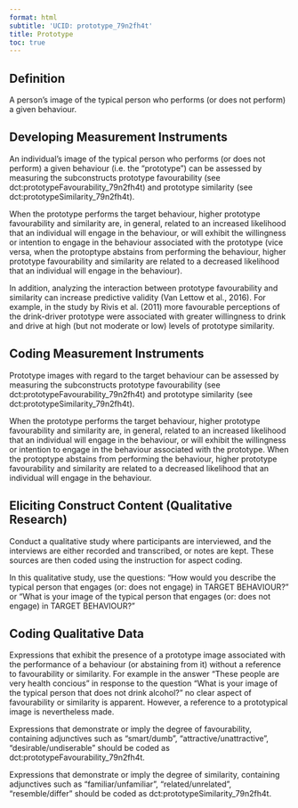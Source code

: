 ```yaml
---
format: html
subtitle: 'UCID: prototype_79n2fh4t'
title: Prototype
toc: true
---
```


## Definition

A person's image of the typical person who performs (or does not perform) a given behaviour. 

## Developing Measurement Instruments

An individual's image of the typical person who performs (or does not perform) a given behaviour (i.e. the "prototype") can be assessed by measuring the subconstructs prototype favourability (see dct:prototypeFavourability_79n2fh4t) and prototype similarity (see dct:prototypeSimilarity_79n2fh4t).

When the prototype performs the target behaviour, higher prototype favourability and similarity are, in general, related to an increased likelihood that an individual will engage in the behaviour, or will exhibit the willingness or intention to engage in the behaviour associated with the prototype (vice versa, when the protoptype abstains from performing the behaviour, higher prototype favourability and similarity are related to a decreased likelihood that an individual will engage in the behaviour).

In addition, analyzing the interaction between prototype favourability and similarity can increase predictive validity (Van Lettow et al., 2016). For example, in the study by Rivis et al. (2011) more favourable perceptions of the drink-driver prototype were associated with greater willingness to drink and drive at high (but not moderate or low) levels of prototype similarity.


## Coding Measurement Instruments

Prototype images with regard to the target behaviour can be assessed by measuring the subconstructs prototype favourability (see dct:prototypeFavourability_79n2fh4t) and prototype similarity (see dct:prototypeSimilarity_79n2fh4t).

When the prototype performs the target behaviour, higher prototype favourability and similarity are, in general, related to an increased likelihood that an individual will engage in the behaviour, or will exhibit the willingness or intention to engage in the behaviour associated with the prototype. 
When the protoptype abstains from performing the behaviour, higher prototype favourability and similarity are related to a decreased likelihood that an individual will engage in the behaviour.

## Eliciting Construct Content (Qualitative Research)

Conduct a qualitative study where participants are interviewed, and the interviews are either recorded and transcribed, or notes are kept. These sources are then coded using the instruction for aspect coding.

In this qualitative study, use the questions: "How would you describe the typical person that engages (or: does not engage) in TARGET BEHAVIOUR?" or "What is your image of the typical person that engages (or: does not engage) in TARGET BEHAVIOUR?"


## Coding Qualitative Data

Expressions that exhibit the presence of a prototype image associated with the performance of a behaviour (or abstaining from it) without a reference to favourability or similarity. For example in the answer "These people are very health concious" in response to the question "What is your image of the typical person that does not drink alcohol?" no clear aspect of favourability or similarity is apparent. However, a reference to a prototypical image is nevertheless made.

Expressions that demonstrate or imply the degree of favourability, containing adjunctives such as "smart/dumb", "attractive/unattractive", "desirable/undiserable" should be coded as dct:prototypeFavourability_79n2fh4t.

Expressions that demonstrate or imply the degree of similarity, containing adjunctives such as "familiar/unfamiliar",  "related/unrelated", "resemble/differ" should be coded as dct:prototypeSimilarity_79n2fh4t.


